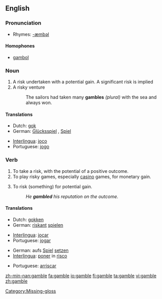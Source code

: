 {{wikipedia|Gamble (disambiguation)}}
==English==

===Pronunciation===
*Rhymes: [[Rhymes:English:-æmbəl|-æmbəl]]

====Homophones====
*[[gambol]]

===Noun===
{{wikipedia}}
{{en-noun}}

# A risk undertaken with a potential gain. A significant risk is implied
# A risky venture
#: The sailors had taken many '''gambles''' ''(plural)'' with the sea and always won.

====Translations====
{{trans-top}}
*Dutch: [[gok]] {{m}}
*German: [[Glücksspiel]] {{n}}, [[Spiel]] {{n}}
{{trans-mid}}
*[[Interlingua]]: [[joco]]
*Portuguese: [[jogo]] {{m}}
{{trans-bottom}}

===Verb===
{{en-verb|gambl|ing}}

# To take a risk, with the potential of a positive outcome.
# To play risky games, especially [[casino]] games, for monetary gain.
# {{transitive}} To risk (something) for potential gain.
#:''He '''gambled''' his reputation on the outcome.''

====Translations====
<!--intransitive? both?  TTBC, right?  In English, the 1st and 3rd are not distinct senses. -->
{{trans-top}}
*Dutch: [[gokken]]
*German: [[riskant]] [[spielen]]
{{trans-mid}}
*[[Interlingua]]: [[jocar]]
*Portuguese: [[jogar]]
{{trans-bottom}}

{{trans-top|transitive - risk something for potential gain}}
*German: aufs [[Spiel]] [[setzen]]
*[[Interlingua]]: [[poner]] in [[risco]]
{{trans-mid}}
*Portuguese: [[arriscar]]
{{trans-bottom}}

[[Category:Missing-gloss]]

[[zh-min-nan:gamble]]
[[fa:gamble]]
[[io:gamble]]
[[fi:gamble]]
[[ta:gamble]]
[[vi:gamble]]
[[zh:gamble]]